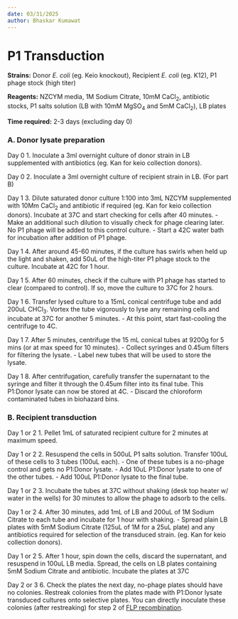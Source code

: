 ```yaml
---
date: 03/31/2025
author: Bhaskar Kumawat
---
```


# P1 Transduction {.unnumbered}

**Strains:** Donor *E. coli* (eg. Keio knockout), Recipient *E. coli* (eg. K12), P1 phage stock (high titer)

**Reagents:** NZCYM media, 1M Sodium Citrate, 10mM CaCl<sub>2</sub>, antibiotic stocks, P1 salts solution (LB with 10mM MgSO<sub>4</sub> and 5mM CaCl<sub>2</sub>), LB plates

**Time required:** 2-3 days (excluding day 0)


### A. Donor lysate preparation

[Day 0]{.aside}
1. Inoculate a 3ml overnight culture of donor strain in LB supplemented with antibiotics (eg. Kan for keio collection donors).

[Day 0]{.aside}
2. Inoculate a 3ml overnight culture of recipient strain in LB. (For part B)

[Day 1]{.aside}
3. Dilute saturated donor culture 1:100 into 3mL NZCYM supplemented with 10Mm CaCl<sub>2</sub> and antibiotic if required (eg. Kan for keio collection donors). Incubate at 37C and start checking for cells after 40 minutes.
    - Make an additional such dilution to visually check for phage clearing later. No P1 phage will be added to this control culture.
    - Start a 42C water bath for incubation after addition of P1 phage.

[Day 1]{.aside}
4. After around 45-60 minutes, if the culture has swirls when held up the light and shaken, add 50uL of the high-titer P1 phage stock to the culture. Incubate at 42C for 1 hour.

[Day 1]{.aside}
5. After 60 minutes, check if the culture with P1 phage has started to clear (compared to control). If so, move the culture to 37C for 2 hours.

[Day 1]{.aside} 
6. Transfer lysed culture to a 15mL conical centrifuge tube and add 200uL CHCl<sub>3</sub>. Vortex the tube vigorously to lyse any remaining cells and incubate at 37C for another 5 minutes.
    - At this point, start fast-cooling the centrifuge to 4C.

[Day 1]{.aside}
7. After 5 minutes, centrifuge the 15 mL conical tubes at 9200g for 5 mins (or at max speed for 10 minutes).
    - Collect syringes and 0.45um filters for filtering the lysate.
    - Label new tubes that will be used to store the lysate.

[Day 1]{.aside}
8. After centrifugation, carefully transfer the supernatant to the syringe and filter it through the 0.45um filter into its final tube. This P1:Donor lysate can now be stored at 4C.
    - Discard the chloroform contaminated tubes in biohazard bins.

### B. Recipient transduction

[Day 1 or 2]{.aside}
1. Pellet 1mL of saturated recipient culture for 2 minutes at maximum speed. 

[Day 1 or 2]{.aside}
2. Resuspend the cells in 500uL P1 salts solution. Transfer 100uL of these cells to 3 tubes (100uL each). 
    - One of these tubes is a no-phage control and gets no P1:Donor lysate. 
    - Add 10uL P1:Donor lysate to one of the other tubes. 
    - Add 100uL P1:Donor lysate to the final tube.


[Day 1 or 2]{.aside}
3. Incubate the tubes at 37C without shaking (desk top heater w/ water in the wells) for 30 minutes to allow the phage to adsorb to the cells.

[Day 1 or 2]{.aside}
4. After 30 minutes, add 1mL of LB and 200uL of 1M Sodium Citrate to each tube and incubate for 1 hour with shaking.
    - Spread plain LB plates with 5mM Sodium Citrate (125uL of 1M for a 25uL plate) and any antibiotics required for selection of the transduced strain. (eg. Kan for keio collection donors).


[Day 1 or 2]{.aside}
5. After 1 hour, spin down the cells, discard the supernatant, and resuspend in 100uL LB media. Spread, the cells on LB plates containing 5mM Sodium Citrate and antibiotic. Incubate the plates at 37C 

[Day 2 or 3]{.aside}
6. Check the plates the next day, no-phage plates should have no colonies. Restreak colonies from the plates made with P1:Donor lysate transduced cultures onto selective plates. You can directly inoculate these colonies (after restreaking) for step 2 of [FLP recombination](./flprecombination.qmd).
